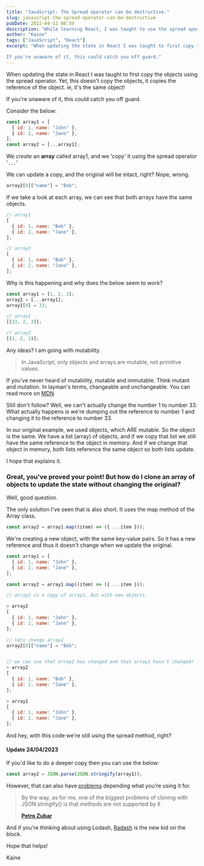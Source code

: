 ```yaml
---
title: "JavaScript: The Spread operator can be destructive."
slug: javascript-the-spread-operator-can-be-destructive
pubDate: 2022-04-12 08:59
description: "While learning React, I was taught to use the spread operator to copy an array. This is not always a good idea."
author: "Kaine"
tags: ["JavaScript", "React"]
excerpt: "When updating the state in React I was taught to first copy the objects using the spread operator. However, this doesn't actually copy the objects, it just copies the reference of the object. ie, it's the same object!

If you're unaware of it, this could catch you off guard."
---
```


When updating the state in React I was taught to first copy the objects using the spread operator. Yet, this doesn't copy the objects, it copies the reference of the object. ie, it's the same object!

If you're unaware of it, this could catch you off guard.

Consider the below:

```js
const array1 = [
  { id: 1, name: "John" },
  { id: 2, name: "Jane" },
];
const array2 = [...array1];
```

We _create_ an **array** called array1, and we 'copy' it using the spread operator '`...`'

We can update a copy, and the original will be intact, right? Nope, wrong.

```js
array2[0]["name"] = "Bob";
```

If we take a look at each array, we can see that both arrays have the same objects.

```js
// array1
[
  { id: 1, name: "Bob" },
  { id: 2, name: "Jane" },
];

// array2
[
  { id: 1, name: "Bob" },
  { id: 2, name: "Jane" },
];
```

Why is this happening and why does the below seem to work?

```js
const array1 = [1, 2, 3];
array2 = [...array1];
array1[0] = 33;

// array1
[(33, 2, 3)];

// array2
[(1, 2, 3)];
```

Any ideas? I am going with mutability.

> In JavaScript, only objects and arrays are mutable, not primitive values.

If you've never heard of mutability, mutable and immutable. Think mutant and mutation. In layman's terms, changeable and unchangeable. You can read more on [MDN](https://developer.mozilla.org/en-US/docs/Glossary/Mutable)

Still don't follow? Well, we can't actually change the number 1 to number 33. What actually happens is we're dumping out the reference to number 1 and changing it to the reference to number 33.

In our original example, we used objects, which ARE mutable. So the object is the same. We have a list (array) of objects, and if we copy that list we still have the same reference to the object in memory. And if we change that object in memory, both lists reference the same object so both lists update.

I hope that explains it.

### Great, you've proved your point! But how do I clone an array of objects to update the state without changing the original?

Well, good question.

The only solution I've seen that is also short. It uses the map method of the Array class.

```js
const array2 = array1.map((item) => ({ ...item }));
```

We're creating a new object, with the same key-value pairs. So it has a new reference and thus it doesn't change when we update the original.

```js
const array1 = [
  { id: 1, name: "John" },
  { id: 2, name: "Jane" },
];

const array2 = array1.map((item) => ({ ...item }));

// array2 is a copy of array1, but with new objects.

> array2
[
  { id: 1, name: "John" },
  { id: 2, name: "Jane" },
];

// lets change array2
array2[0]["name"] = "Bob";


// we can see that array2 has changed and that array1 hasn't changed!
> array2
[
  { id: 1, name: "Bob" },
  { id: 2, name: "Jane" },
];

> array1
[
  { id: 1, name: "John" },
  { id: 2, name: "Jane" },
];
```

And hey, with this code we're still using the spread method, right?

#### Update 24/04/2023

If you'd like to do a deeper copy then you can use the below:

```js
const array2 = JSON.parse(JSON.stringify(array1));
```

However, that can also have [problems](https://medium.com/@pmzubar/why-json-parse-json-stringify-is-a-bad-practice-to-clone-an-object-in-javascript-b28ac5e36521) depending what you're using it for.

> By the way, as for me, one of the biggest problems of cloning with JSON.stringify() is that methods are not supported by it
>
> [**Petro Zubar**](https://medium.com/@pmzubar)

And if you're thinking about using Lodash, [Radash](https://medium.com/vanguards-of-code/lodash-is-dead-long-live-radash-d9d52abf428b) is the new kid on the block.

Hope that helps!

Kaine

